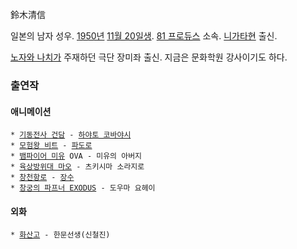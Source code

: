 鈴木清信

일본의 남자 성우. [[1950년]] [[11월 20일]]생. [[81 프로듀스]] 소속. [[니가타]]현 출신. 

[[노자와 나치]]가 주재하던 극단 장미좌 출신. 지금은 문화학원 강사이기도 하다.

=== 출연작 ===
==== 애니메이션 ====
 * [[기동전사 건담]] - [[하야토 코바야시]]
 * [[모험왕 비트]] - [[파도로]]
 * [[뱀파이어 미유]] OVA - 미유의 아버지
 * [[육상방위대 마오]] - 츠키시마 소라지로
 * [[창천항로]] - [[장수]]
 * [[창궁의 파프너 EXODUS]] - 도우마 요헤이

==== 외화 ====
 * [[화산고]] - 한문선생(신철진)
